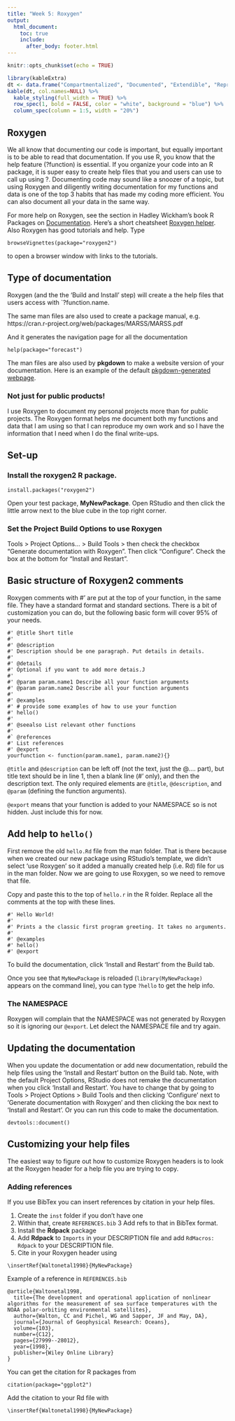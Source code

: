 ```yaml
---
title: "Week 5: Roxygen"
output:
  html_document:
    toc: true
    include:
      after_body: footer.html
---
```


```r
knitr::opts_chunk$set(echo = TRUE)
```

```r
library(kableExtra)
dt <- data.frame("Compartmentalized", "Documented", "Extendible", "Reproducible", "Robust")
kable(dt, col.names=NULL) %>%
  kable_styling(full_width = TRUE) %>%
  row_spec(1, bold = FALSE, color = "white", background = "blue") %>%
  column_spec(column = 1:5, width = "20%")
```

## Roxygen

We all know that documenting our code is important, but equally important is to be able to read that documentation. If you use R, you know that the help feature (?function) is essential. If you organize your code into an R package, it is super easy to create help files that you and users can use to call up using ?. Documenting code may sound like a snoozer of a topic, but using Roxygen and diligently writing documentation for my functions and data is one of the top 3 habits that has made my coding more efficient. You can also document all your data in the same way.

For more help on Roxygen, see the section in Hadley Wickham's book R Packages on [Documentation](http://r-pkgs.had.co.nz/man.html). Here's a short cheatsheet [Roxygen helper](https://stuff.mit.edu/afs/athena/software/r/current/RStudio/resources/roxygen_help.html).  Also Roxygen has good tutorials and help. Type
```
browseVignettes(package="roxygen2")
```
to open a browser window with links to the tutorials.

## Type of documentation

Roxygen (and the the 'Build and Install' step) will create a the help files that users access with `?function.name.

The same man files are also used to create a package manual, e.g. 
https://cran.r-project.org/web/packages/MARSS/MARSS.pdf

And it generates the navigation page for all the documentation
```
help(package="forecast")
```

The man files are also used by **pkgdown** to make a website version of your documentation.
Here is an example of the default [pkgdown-generated webpage](http://jebyrnes.github.io/multifunc/index.html).

### Not just for public products!

I use Roxygen to document my personal projects more than for public projects. The Roxygen format helps me document both my functions and data that I am using so that I can reproduce my own work and so I have the information that I need when I do the final write-ups.

## Set-up

### Install the **roxygen2** R package.

```
install.packages("roxygen2")
```

Open your test package, **MyNewPackage**. Open RStudio and then click the little arrow next to the blue cube in the top right corner.

### Set the Project Build Options to use Roxygen

Tools > Project Options... > Build Tools > then check the checkbox "Generate documentation with Roxygen". Then click "Configure". Check the box at the bottom for "Install and Restart".

## Basic structure of Roxygen2 comments

Roxygen comments with #' are put at the top of your function, in the same file. They have a standard format and standard sections. There is a bit of customization you can do, but the following basic form will cover 95% of your needs.

```
#' @title Short title
#'
#' @description 
#' Description should be one paragraph. Put details in details.
#'
#' @details
#' Optional if you want to add more detais.J
#'
#' @param param.name1 Describe all your function arguments
#' @param param.name2 Describe all your function arguments
#'
#' @examples
#' # provide some examples of how to use your function
#' hello()
#'
#' @seealso List relevant other functions
#' 
#` @references 
#' List references
#' @export
yourfunction <- function(param.name1, param.name2){}
```

`@title` and `@description` can be left off (not the text, just the @.... part), but title text should be in line 1, then a blank line (#' only), and then the description text. The only required elements are `@title`, `@description`, and `@param` (defining the function arguments).

`@export` means that your function is added to your NAMESPACE so is not hidden.  Just include this for now.


## Add help to `hello()`

First remove the old `hello.Rd` file from the man folder. That is there because when we created our new package using RStudio's template, we didn't select 'use Roxygen' so it added a manually created help (i.e. Rd) file for us in the man folder. Now we are going to use Roxygen, so we need to remove that file.

Copy and paste this to the top of `hello.r` in the R folder. Replace all the comments at the top with these lines.

```
#' Hello World!
#'
#' Prints a the classic first program greeting. It takes no arguments.
#'
#' @examples
#' hello()
#' @export
```

To build the documentation, click 'Install and Restart' from the Build tab.

Once you see that `MyNewPackage` is reloaded (`library(MyNewPackage)` appears on the command line), you can type `?hello` to get the help info.

### The NAMESPACE

Roxygen will complain that the NAMESPACE was not generated by Roxygen so it is ignoring our `@export`. Let delect the NAMESPACE file and try again.

## Updating the documentation

When you update the documentation or add new documentation, rebuild the help files using the 'Install and Restart' button on the Build tab. Note, with the default Project Options, RStudio does not remake the documentation when you click 'Install and Restart'.  You have to change that by going to Tools > Project Options > Build Tools and then clicking 'Configure' next to 'Generate documentation with Roxygen' and then clicking the box next to 'Install and Restart'.  Or you can run this code to make the documentation.

```
devtools::document()
```


## Customizing your help files

The easiest way to figure out how to customize Roxygen headers is to look at the Roxygen header for a help file you are trying to copy.

### Adding references

If you use BibTex you can insert references by citation in your help files.

1. Create the `inst` folder if you don't have one
2. Within that, create `REFERENCES.bib`
3  Add refs to that in BibTex format.
4. Install the **Rdpack** package
5. Add **Rdpack** to `Imports` in your DESCRIPTION file and add `RdMacros: Rdpack` to your DESCRIPTION file.
3. Cite in your Roxygen header using
```
\insertRef{Waltonetal1998}{MyNewPackage}
```


Example of a reference in `REFERENCES.bib`

```
@article{Waltonetal1998,
  title={The development and operational application of nonlinear algorithms for the measurement of sea surface temperatures with the NOAA polar-orbiting environmental satellites},
  author={Walton, CC and Pichel, WG and Sapper, JF and May, DA},
  journal={Journal of Geophysical Research: Oceans},
  volume={103},
  number={C12},
  pages={27999--28012},
  year={1998},
  publisher={Wiley Online Library}
}
```

You can get the citation for R packages from 

```
citation(package="ggplot2")
```

Add the citation to your Rd file with

```
\insertRef{Waltonetal1998}{MyNewPackage}
```



